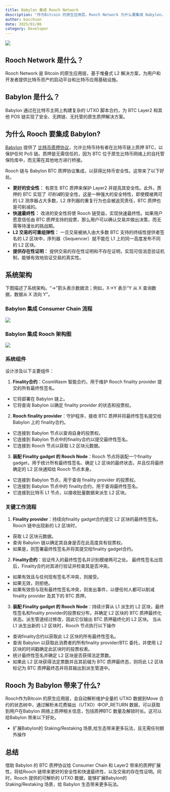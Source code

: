 ```yaml
---
title: Babylon 集成 Rooch Network
description: "作为Bitcoin 的原生应用层，Rooch Network 为什么要集成 Babylon，Rooch Network 又能为 Babylon 带来什么？"
author: baichuan
date: 2025/01/06
category: Developer
---
```



<PostHeader />

![](/blog/babylon-integration.jpg)

## Rooch Network 是什么？
Rooch Network 是 Bitcoin 的原生应用层，基于堆叠式 L2 解决方案，为用户和开发者提供比特币资产的启动平台和比特币应用基础设施。

## Babylon 是什么？
Babylon 通过在比特币主网上构建复杂的 UTXO 脚本合约，为 BTC Layer2 和其他 POS 链实现了安全、无跨链、无托管的原生质押解决方案。

## 为什么 Rooch 要集成 Babylon?
[Babylon](https://github.com/babylonlabs-io) 提供了 [比特币质押协议](https://docs.babylonlabs.io/assets/files/btc_staking_litepaper-32bfea0c243773f0bfac63e148387aef.pdf)，允许比特币持有者在比特币链上质押 BTC，以保护任何 PoS 链。质押是无需信任的，因为 BTC 位于原生比特币网络上的自托管保险库中，而无需在其他地方进行桥接。

Rooch 链与 Babylon BTC 质押协议集成，以获得比特币安全性。这带来了以下好处。

- **更好的安全性：** 有原生 BTC 质押来保护 Layer2 并提高其安全性。此外，质押的 BTC 实现了 *可削减*的安全性，这是一种强大的安全特性，即使模棱两可的 L2 测序器占大多数，L2 序列器的重复行为也会被追究责任，BTC 质押也是可削减的。
- **快速最终性：** 改进的安全性将使 Rooch 链受益，实现快速最终性。如果用户愿意信任由 BTC 质押支持的投票，那么用户可以确认交易并做出决策，而无需等待漫长的挑战期。
- **L2 交易的可重组弹性：** 一旦交易被纳入由大多数 BTC 支持的终结性提供者签名的 L2 区块中，序列器（Sequencer）就不能在 L1 上的同一高度发布不同的 L2 区块。
- **提供存在性证明：** 提供交易的存在性证明和不存在证明，实现可信消息验证机制，能够有效地验证交易的真实性。

## 系统架构

下图描述了系统架构。“→”箭头表示数据流；例如，X→Y 表示“Y 从 X 查询数据，数据从 X 流向 Y”。

### Babylon 集成 Consumer Chain 流程
![](/blog/babylon-integration-for-rooch-network/babylon-integration-consumer-chain.jpeg)

### Babylon 集成 Rooch 架构图
![](/blog/babylon-integration-for-rooch-network/babylon-integration-for-rooch.png)

### 系统组件

设计涉及以下主要组件：

1. **Finality合约**：CosmWasm 智能合约，用于维护 Rooch finality provider 提交的所有最终性签名。
- 它将部署在 Babylon 链上。
- 它将查询 Babylon 以确定 finality provider 的状态和投票权。
2. **Rooch finality provider**：守护程序，接收 BTC 质押并将最终性签名提交给 Babylon 上的 finality合约。
- 它连接到 Babylon 节点以查询自身的投票权。
- 它连接到 Babylon 节点中的finality合约以提交最终性签名。
- 它连接到 Rooch 节点以获取 L2 区块元数据。
3. **装配 Finality gadget 的 Rooch Node**：Rooch 节点将装配一个finality gadget，用于统计所有最终性签名、确定 L2 区块的最终状态，并且仅将最终确定的 L2 区块通知给 Rooch 节点本身。
- 它连接到 Babylon 节点，用于查询 finality provider 的投票权。
- 它连接到 Babylon 节点中的 finality合约，用于查询最终性签名。
- 它连接到比特币 L1 节点，以接收批量数据来派生 L2 区块。

### 关键工作流程
1. **Finality provider**：持续向finality gadget合约提交 L2 区块的最终性签名。
Rooch 链中出现新的 L2 区块时，
- 获取 L2 区块元数据。
- 查询 Babylon 链以确定其自身是否在此高度具有投票权。
- 如果是，则签署最终性签名并将其提交给finality gadget合约。

2. **Finality合约**：验证传入的最终性签名并识别模棱两可之处。
最终性签名出现后，Finality合约对其进行验证并检查其是否冲突。
- 如果有效且与任何现有签名不冲突，则接受。
- 如果无效，则拒绝。
- 如果有效但与现有最终性签名冲突，则发出事件，以便任何人都可以削减 finality provider 及其下的 BTC 质押。

3. **装配 Finality gadget 的 Rooch Node**：持续计算从 L1 派生的 L2 区块，最终性签名和finality provider的投票权分布，并确定 L2 区块的 BTC 质押最终化状态。派生管道经过修改，因此它仅输出 BTC 质押最终化的 L2 区块。
当从 L1 派生出新的 L2 区块时，Rooch 节点执行以下操作
- 查询finality合约以获取此 L2 区块的所有最终性签名。
- 查询 Babylon 以获取此消费者的所有finality provider/BTC 委托，并使用 L2 区块的时间戳确定此区块时的投票权表。
- 统计最终性签名并确定 L2 区块是否获得法定票数。
- 如果此 L2 区块获得法定票数并且其前缀为 BTC 质押最终态，则将此 L2 区块标记为 BTC 质押最终态并将其输出到派生管道中。

## Rooch 为 Babylon 带来了什么?
Rooch作为Bitcoin 的原生应用层，会自动解析维护全量的 UTXO 数据到Move 合约的状态树中，通过解析未花费输出（UTXO）中OP_RETURN 数据，可以获取到用户在Babylon 网络上质押相关信息，包括质押BTC 数量及解锁时长。这可以给Babylon 带来以下好处。

- 扩展Babylon的 Staking/Restaking 场景,给生态带来更多玩法，且无需任何额外操作

## 总结
借助 Babylon 的 BTC 质押协议给 Consumer Chain 和 Layer2 带来的质押扩展性，将给Rooch 链带来更好的安全性和快速最终性，以及交易的存在性证明。同时，Rooch 提供的可解析的 UTXO 数据，能够扩展Babylon的 Staking/Restaking 场景，给 Babylon 生态带来更多玩法。
